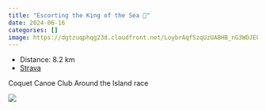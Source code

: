 ```yaml
---
title: "Escorting the King of the Sea 👑"
date: 2024-06-16
categories: []
image: https://dgtzuqphqg23d.cloudfront.net/LoybrAqfSzqUzUABHB_nG3WDJEO6pAGqool6LWPemVU-768x441.jpg
---
```


- Distance: 8.2 km
- [Strava](https://www.strava.com/activities/11665065016)

Coquet Canoe Club Around the Island race 

![](https://dgtzuqphqg23d.cloudfront.net/LoybrAqfSzqUzUABHB_nG3WDJEO6pAGqool6LWPemVU-768x441.jpg)



